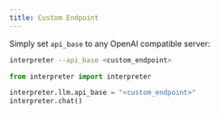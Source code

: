 ```yaml
---
title: Custom Endpoint
---
```


Simply set `api_base` to any OpenAI compatible server:

<CodeGroup>

```bash Terminal
interpreter --api_base <custom_endpoint>
```

```python Python
from interpreter import interpreter

interpreter.llm.api_base = "<custom_endpoint>"
interpreter.chat()
```

</CodeGroup>